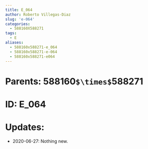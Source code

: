 ```yaml
---
title: E_064
author: Roberto Villegas-Diaz
slug: 'e-064'
categories:
  - 588160X588271
tags:
  - E
aliases:
  - 588160x588271-e_064
  - 588160x588271-e-064
  - 588160x588271-e064
---
```


# **Parents**: 588160`$\times$`588271
# **ID**: E_064
# **Updates**: 
 - 2020-06-27: Nothing new.
